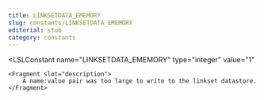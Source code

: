 ```yaml
---
title: LINKSETDATA_EMEMORY
slug: constants/LINKSETDATA_EMEMORY
editorial: stub
category: constants
---
```


<LSLConstant
	name="LINKSETDATA_EMEMORY"
	type="integer"
	value="1"
>
	<Fragment slot="description">
		A name:value pair was too large to write to the linkset datastore.
	</Fragment>
</LSLConstant>
